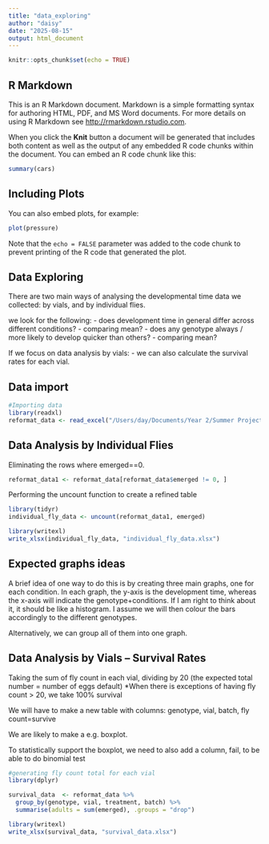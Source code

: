 ```yaml
---
title: "data_exploring"
author: "daisy"
date: "2025-08-15"
output: html_document
---
```


```r
knitr::opts_chunk$set(echo = TRUE)
```

## R Markdown

This is an R Markdown document. Markdown is a simple formatting syntax for authoring HTML, PDF, and MS Word documents. For more details on using R Markdown see <http://rmarkdown.rstudio.com>.

When you click the **Knit** button a document will be generated that includes both content as well as the output of any embedded R code chunks within the document. You can embed an R code chunk like this:

```r
summary(cars)
```

## Including Plots

You can also embed plots, for example:

```r
plot(pressure)
```

Note that the `echo = FALSE` parameter was added to the code chunk to prevent printing of the R code that generated the plot.

## Data Exploring

There are two main ways of analysing the developmental time data we collected: by vials, and by individual flies.

we look for the following:
- does development time in general differ across different conditions? - comparing mean?
- does any genotype always / more likely to develop quicker than others? - comparing mean?

If we focus on data analysis by vials:
- we can also calculate the survival rates for each vial.

## Data import

```r
#Importing data 
library(readxl)
reformat_data <- read_excel("/Users/day/Documents/Year 2/Summer Project/Project/FLY/data/reformat_data.xlsx")
```

## Data Analysis by Individual Flies

Eliminating the rows where emerged==0.
```r
reformat_data1 <- reformat_data[reformat_data$emerged != 0, ]
```

Performing the uncount function to create a refined table 
```r
library(tidyr)
individual_fly_data <- uncount(reformat_data1, emerged)

library(writexl)
write_xlsx(individual_fly_data, "individual_fly_data.xlsx")

```

## Expected graphs ideas

A brief idea of one way to do this is by creating three main graphs, one for each condition. In each graph, the y-axis is the development time, whereas the x-axis will indicate the genotype+conditions. If I am right to think about it, it should be like a histogram. I assume we will then colour the bars accordingly to the different genotypes.

Alternatively, we can group all of them into one graph.

## Data Analysis by Vials -- Survival Rates

Taking the sum of fly count in each vial, dividing by 20 (the expected total number = number of eggs default)
*When there is exceptions of having fly count > 20, we take 100% survival

We will have to make a new table with columns: genotype, vial, batch, fly count=survive

We are likely to make a e.g. boxplot. 

To statistically support the boxplot, we need to also add a column, fail, to be able to do binomial test

```r
#generating fly count total for each vial
library(dplyr)

survival_data  <- reformat_data %>%
  group_by(genotype, vial, treatment, batch) %>%
  summarise(adults = sum(emerged), .groups = "drop")

library(writexl)
write_xlsx(survival_data, "survival_data.xlsx")

```








